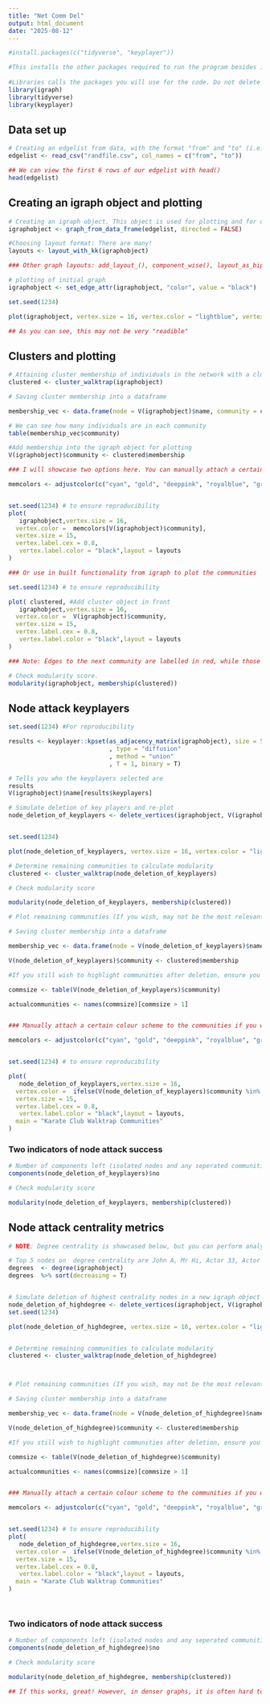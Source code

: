---
title: "Net Comm Del"
output: html_document
date: "2025-08-12"
---


```{r setup}
#install.packages(c("tidyverse", "keyplayer")) 

#This installs the other packages required to run the program besides igraph, which cannot run normally in this environment and is installed manually.
                 
#Libraries calls the packages you will use for the code. Do not delete them from the setup!
library(igraph)
library(tidyverse)
library(keyplayer)


```

## Data set up

```{r , fig.width= 13 , fig.height = 12}
# Creating an edgelist from data, with the format "from" and "to" (i.e., from person A to person B)
edgelist <- read_csv("randfile.csv", col_names = c("from", "to"))

## We can view the first 6 rows of our edgelist with head()
head(edgelist)
```

## Creating an igraph object and plotting
```{r , fig.width= 13 , fig.height = 12}

# Creating an igraph object. This object is used for plotting and for obtaining data about the network.
igraphobject <- graph_from_data_frame(edgelist, directed = FALSE)

#Choosing layout format: There are many!
layouts <- layout_with_kk(igraphobject)

### Other graph layouts: add_layout_(), component_wise(), layout_as_bipartite(), layout_as_star(), layout_as_tree(), layout_in_circle(), layout_nicely(), layout_on_grid(), layout_on_sphere(), layout_randomly(), layout_with_dh(), layout_with_fr(), layout_with_gem(), layout_with_graphopt(), layout_with_kk(), layout_with_lgl(), layout_with_mds(), layout_with_sugiyama(), merge_coords(), norm_coords(), normalize()

# plotting of initial graph
igraphobject <- set_edge_attr(igraphobject, "color", value = "black")

set.seed(1234)

plot(igraphobject, vertex.size = 16, vertex.color = "lightblue", vertex.label.color = "black", vertex.label.cex = 0.8, layout = layouts)

## As you can see, this may not be very "readible"

```


## Clusters and plotting
```{r , fig.width= 13 , fig.height = 12}
# Attaining cluster membership of individuals in the network with a cluster walktrap algorithm, and saving it.
clustered <- cluster_walktrap(igraphobject)

# Saving cluster membership into a dataframe

membership_vec <- data.frame(node = V(igraphobject)$name, community = clustered$membership)

# We can see how many individuals are in each community
table(membership_vec$community)

#Add membership into the igraph object for plotting
V(igraphobject)$community <- clustered$membership

### I will showcase two options here. You can manually attach a certain colour scheme to the communities

memcolors <- adjustcolor(c("cyan", "gold", "deeppink", "royalblue", "green"), alpha=.6)


set.seed(1234) # to ensure reproducibility
plot(
   igraphobject,vertex.size = 16,
  vertex.color =  memcolors[V(igraphobject)$community],
  vertex.size = 15,
  vertex.label.cex = 0.8,
   vertex.label.color = "black",layout = layouts
)

### Or use in built functionality from igraph to plot the communities

set.seed(1234) # to ensure reproducibility

plot( clustered, #Add cluster object in front
   igraphobject,vertex.size = 16,
  vertex.color =  V(igraphobject)$community,
  vertex.size = 15,
  vertex.label.cex = 0.8,
   vertex.label.color = "black",layout = layouts
)

### Note: Edges to the next community are labelled in red, while those within a community are labelled black!

# Check modularity score. 
modularity(igraphobject, membership(clustered))

```


## Node attack keyplayers
```{r , fig.width= 13 , fig.height = 12}

set.seed(1234) #For reproducibility

results <- keyplayer::kpset(as_adjacency_matrix(igraphobject), size = 5 #Decide how many keyplayers you want
                            , type = "diffusion"
                            , method = "union"
                            , T = 1, binary = T)

# Tells you who the keyplayers selected are
results
V(igraphobject)$name[results$keyplayers]

# Simulate deletion of key players and re-plot
node_deletion_of_keyplayers <- delete_vertices(igraphobject, V(igraphobject)$name %in% V(igraphobject)$name[results$keyplayers])


set.seed(1234)

plot(node_deletion_of_keyplayers, vertex.size = 16, vertex.color = "lightblue", vertex.label.color = "black", vertex.label.cex = 0.8, layout = layouts)

# Determine remaining communities to calculate modularity
clustered <- cluster_walktrap(node_deletion_of_keyplayers)

# Check modularity score

modularity(node_deletion_of_keyplayers, membership(clustered))

# Plot remaining communities (If you wish, may not be the most relevant question after deletions)

# Saving cluster membership into a dataframe

membership_vec <- data.frame(node = V(node_deletion_of_keyplayers)$name, community = clustered$membership)

V(node_deletion_of_keyplayers)$community <- clustered$membership

#If you still wish to highlight communities after deletion, ensure you are plotting communities with > 1 size since nodes might be isolated

commsize <- table(V(node_deletion_of_keyplayers)$community)

actualcommunities <- names(commsize)[commsize > 1]


### Manually attach a certain colour scheme to the communities if you wish 

memcolors <- adjustcolor(c("cyan", "gold", "deeppink", "royalblue", "green"), alpha=.6)


set.seed(1234) # to ensure reproducibility

plot(
   node_deletion_of_keyplayers,vertex.size = 16,
  vertex.color =  ifelse(V(node_deletion_of_keyplayers)$community %in% actualcommunities, memcolors[V(node_deletion_of_keyplayers)$community], "white"),
  vertex.size = 15,
  vertex.label.cex = 0.8,
   vertex.label.color = "black",layout = layouts,
  main = "Karate Club Walktrap Communities"
)
```

### Two indicators of node attack success
```{r , fig.width= 13 , fig.height = 12}
# Number of components left (isolated nodes and any seperated communities)
components(node_deletion_of_keyplayers)$no

# Check modularity score

modularity(node_deletion_of_keyplayers, membership(clustered))

```




## Node attack centrality metrics

```{r , fig.width= 13 , fig.height = 12}
# NOTE: Degree centrality is showcased below, but you can perform analysis and node attack based on betweenness and closeness centrality by replacing degree(igraphobject) with betweenness(igraphobject) or closeness(igraphobject)

# Top 5 nodes on  degree centrality are John A, Mr Hi, Actor 33, Actor 3, Actor 2
degrees  <- degree(igraphobject) 
degrees  %>% sort(decreasing = T)


# Simulate deletion of highest centrality nodes in a new igraph object
node_deletion_of_highdegree <- delete_vertices(igraphobject, V(igraphobject)$name %in% c("Leader Y", "Leader X", "Actor 11", "Actor 14", "Actor 10"))
set.seed(1234)

plot(node_deletion_of_highdegree, vertex.size = 16, vertex.color = "lightblue", vertex.label.color = "black", vertex.label.cex = 0.8, layout = layouts)


# Determine remaining communities to calculate modularity
clustered <- cluster_walktrap(node_deletion_of_highdegree)



# Plot remaining communities (If you wish, may not be the most relevant question after deletions)

# Saving cluster membership into a dataframe

membership_vec <- data.frame(node = V(node_deletion_of_highdegree)$name, community = clustered$membership)

V(node_deletion_of_highdegree)$community <- clustered$membership

#If you still wish to highlight communities after deletion, ensure you are plotting communities with > 1 size since nodes might be isolated

commsize <- table(V(node_deletion_of_highdegree)$community)

actualcommunities <- names(commsize)[commsize > 1]


### Manually attach a certain colour scheme to the communities if you wish 

memcolors <- adjustcolor(c("cyan", "gold", "deeppink", "royalblue", "green"), alpha=.6)


set.seed(1234) # to ensure reproducibility
plot(
   node_deletion_of_highdegree,vertex.size = 16,
  vertex.color =  ifelse(V(node_deletion_of_highdegree)$community %in% actualcommunities, memcolors[V(node_deletion_of_highdegree)$community], "white"),
  vertex.size = 15,
  vertex.label.cex = 0.8,
   vertex.label.color = "black",layout = layouts,
  main = "Karate Club Walktrap Communities"
)




```


### Two indicators of node attack success
```{r , fig.width= 13 , fig.height = 12}
# Number of components left (isolated nodes and any seperated communities)
components(node_deletion_of_highdegree)$no

# Check modularity score

modularity(node_deletion_of_highdegree, membership(clustered))

## If this works, great! However, in denser graphs, it is often hard to tell wich centrality metrics are more important, and there is often redundancy in deleting the highest nodes of certain centrality metrics. Centrality scores will likely change after each deletion, and some times deleting one node instead of a few is enough to seperate a certain segment of the network.


```

